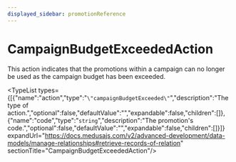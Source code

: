 ```yaml
---
displayed_sidebar: promotionReference
---
```



# CampaignBudgetExceededAction

This action indicates that the promotions within a campaign can no longer be used
as the campaign budget has been exceeded.

<TypeList types={[{"name":"action","type":"`\"campaignBudgetExceeded\"`","description":"The type of action.","optional":false,"defaultValue":"","expandable":false,"children":[]},{"name":"code","type":"`string`","description":"The promotion's code.","optional":false,"defaultValue":"","expandable":false,"children":[]}]} expandUrl="https://docs.medusajs.com/v2/advanced-development/data-models/manage-relationships#retrieve-records-of-relation" sectionTitle="CampaignBudgetExceededAction"/>

